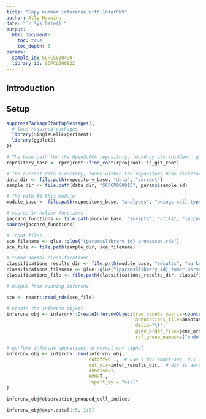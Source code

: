 ```yaml
---
title: "Copy number inference with InferCNV"
author: Ally Hawkins
date: "`r Sys.Date()`"
output:
  html_document:
    toc: true
    toc_depth: 3
params:
  sample_id: SCPCS000490
  library_id: SCPCL000822
---
```


## Introduction 


## Setup

```r
suppressPackageStartupMessages({
  # load required packages
  library(SingleCellExperiment)
  library(ggplot2)
})
```


```r
# The base path for the OpenScPCA repository, found by its (hidden) .git directory
repository_base <- rprojroot::find_root(rprojroot::is_git_root)

# The current data directory, found within the repository base directory
data_dir <- file.path(repository_base, "data", "current")
sample_dir <- file.path(data_dir, "SCPCP000015", params$sample_id)

# The path to this module
module_base <- file.path(repository_base, "analyses", "ewings-cell-type")
```


```r
# source in helper functions
jaccard_functions <- file.path(module_base, "scripts", "utils", "jaccard-functions.R")
source(jaccard_functions)
```


```r
# Input files
sce_filename <- glue::glue("{params$library_id}_processed.rds")
sce_file <- file.path(sample_dir, sce_filename)

# tumor normal classifications 
classifications_results_dir <- file.path(module_base, "results", "marker_gene_analysis")
classifications_filename <- glue::glue("{params$library_id}_tumor_normal_classifications.tsv")
classifications_file <- file.path(classifications_results_dir, classifications_filename)

# output from running infercnv 
```

```r
sce <- readr::read_rds(sce_file)
```


```r
# create the infercnv object
infercnv_obj <- infercnv::CreateInfercnvObject(raw_counts_matrix=counts(sce),
                                               annotations_file=annotations_file,
                                               delim="\t",
                                               gene_order_file=gene_order_file,
                                               ref_group_names=c("endothelial"))

```
```r
# perform infercnv operations to reveal cnv signal
infercnv_obj <- infercnv::run(infercnv_obj,
                              cutoff=0.1,  # use 1 for smart-seq, 0.1 for 10x-genomics
                              out_dir=infer_results_dir,  # dir is auto-created for storing outputs
                              denoise=T,
                              HMM=T ,
                              report_by = "cell"
)
```

```r
infercnv_obj@observation_grouped_cell_indices

infercnv_obj@expr.data[1:5, 1:5]
```

